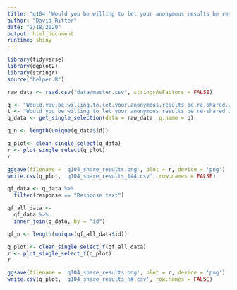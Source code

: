 ```yaml
---
title: "q104 'Would you be willing to let your anonymous results be re-shared with other researchers to use in future data analysis and publications?'"
author: "David Ritter"
date: "2/18/2020"
output: html_document
runtime: shiny
---
```


```r
library(tidyverse)
library(ggplot2)
library(stringr)
source("helper.R")
```

```r
raw_data <- read.csv("data/master.csv", stringsAsFactors = FALSE)
```

```r
q <- "Would.you.be.willing.to.let.your.anonymous.results.be.re.shared.with.other.researchers.to.use.in.future.data.analysis.and.publications."
t <- "Would you be willing to let your anonymous results be re-shared with other researchers to use in future data analysis and publications?"
q_data <- get_single_selection(data = raw_data, q.name = q)

q_n <- length(unique(q_data$id))
```

```r
q_plot<- clean_single_select(q_data)
r <- plot_single_select(q_plot)
r
```

```r
ggsave(filename = 'q104_share_results.png', plot = r, device = 'png')
write.csv(q_plot, 'q104_share_results_144.csv', row.names = FALSE)
```

```r
qf_data <- q_data %>%
  filter(response == "Response text")
```

```r
qf_all_data <- 
  qf_data %>%
  inner_join(q_data, by = "id")

qf_n <- length(unique(qf_all_data$id))
```

```r
q_plot <- clean_single_select_f(qf_all_data)
r <- plot_single_select_f(q_plot)
r
```

```r
ggsave(filename = 'q104_share_results.png', plot = r, device = 'png')
write.csv(q_plot, 'q104_share_results_n#.csv', row.names = FALSE)
```
